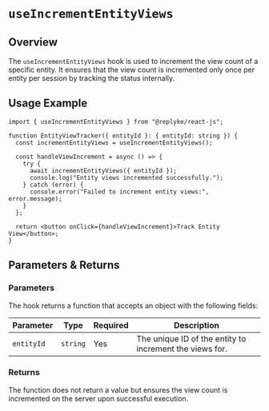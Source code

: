 # `useIncrementEntityViews`

## Overview

The `useIncrementEntityViews` hook is used to increment the view count of a specific entity. It ensures that the view count is incremented only once per entity per session by tracking the status internally.

## Usage Example

```tsx
import { useIncrementEntityViews } from "@replyke/react-js";

function EntityViewTracker({ entityId }: { entityId: string }) {
  const incrementEntityViews = useIncrementEntityViews();

  const handleViewIncrement = async () => {
    try {
      await incrementEntityViews({ entityId });
      console.log("Entity views incremented successfully.");
    } catch (error) {
      console.error("Failed to increment entity views:", error.message);
    }
  };

  return <button onClick={handleViewIncrement}>Track Entity View</button>;
}
```


## Parameters & Returns

### Parameters

The hook returns a function that accepts an object with the following fields:

| Parameter   | Type      | Required | Description                             |
|-------------|-----------|----------|-----------------------------------------|
| `entityId`  | `string`  | Yes      | The unique ID of the entity to increment the views for. |

### Returns

The function does not return a value but ensures the view count is incremented on the server upon successful execution.